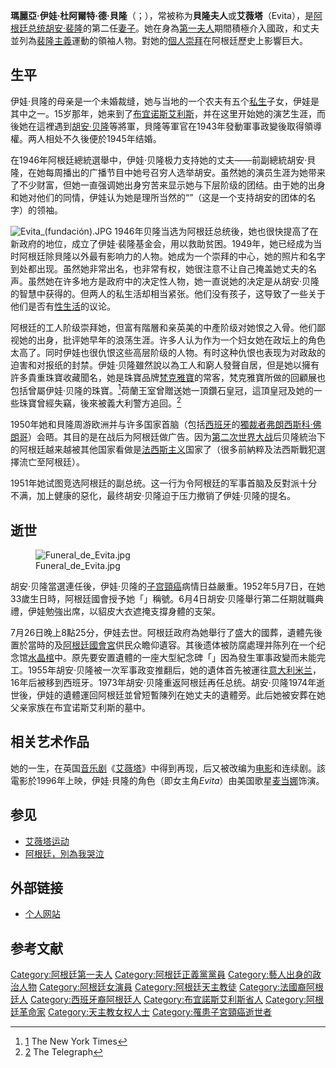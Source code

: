 
{{noteTA
|1=zh-hans:庇隆; zh-hk:貝隆; zh-tw:裴隆; zh-sg:贝隆;
|2=zh-hans:德·; zh-tw:德·; zh-hk:迪·;
|3=zh-hans:麦当娜;zh-hk:麥當娜;zh-tw:瑪丹娜;}}
{{Infobox person
|name=伊娃·貝隆
|image=Evita (cropped).JPG
|birth_place={{ARG}}洛斯托尔多斯
|death_place={{ARG}}[[布宜諾斯艾利斯|布宜諾斯艾利斯]]
|caption=伊娃·貝隆 (1948年)
|birth_name=瑪麗亞·伊娃·杜阿爾特
|birth_date={{birth date|1919|5|7}}
|death_date={{death date and age|1952|7|26|1919|5|7}}
|spouse=[[胡安·貝隆|胡安·貝隆]]
|signature=Eva_Peron_Signature.svg
|place of burial =[[拉雷科萊塔公墓|拉雷科萊塔公墓]]
|party=[[正義黨_(阿根廷)|正義黨]]
}}

'''瑪麗亞·伊娃·杜阿爾特·德·貝隆'''（{{lang-es|María Eva Duarte de Perón}}；{{bd|1919年|5月7日|1952年|7月26日|catIdx=P}}），常被称为'''貝隆夫人'''或'''艾薇塔'''（Evita），是[[阿根廷总统|阿根廷总统]][[胡安·裴隆|胡安·裴隆]]的第二任[[妻子|妻子]]。她在身為[[第一夫人|第一夫人]]期間積極介入國政，和丈夫並列為[[裴隆主義|裴隆主義]]運動的領袖人物。對她的[[個人崇拜|個人崇拜]]在阿根廷歷史上影響巨大。

== 生平 ==
伊娃·貝隆的母亲是一个未婚裁缝，她与当地的一个农夫有五个[[私生|私生]]子女，伊娃是其中之一。15岁那年，她来到了[[布宜诺斯艾利斯|布宜诺斯艾利斯]]，并在这里开始她的演艺生涯，而後她在這裡遇到[[胡安·贝隆|胡安·贝隆]]等將軍，貝隆等軍官在1943年發動軍事政變後取得領導權。两人相处不久後便於1945年结婚。

在1946年阿根廷總統選舉中，伊娃·贝隆极力支持她的丈夫——前副總統胡安·貝隆，在她每周播出的广播节目中她号召穷人选举胡安。虽然她的演员生涯为她带来了不少财富，但她一直强调她出身穷苦来显示她与下层阶级的团结。由于她的出身和她对他们的同情，伊娃认为她是理所当然的“{{link-es|无衫者|descamisados}}”（这是一个支持胡安的团体的名字）的领袖。

[[File:Evita_(fundación).JPG|thumb]]
1946年贝隆当选为阿根廷总统後，她也很快提高了在新政府的地位，成立了伊娃·裴隆基金会，用以救助贫困。1949年，她已经成为当时阿根廷除貝隆以外最有影响力的人物。她成为一个崇拜的中心，她的照片和名字到处都出现。虽然她非常出名，也非常有权，她很注意不让自己掩盖她丈夫的名声。虽然她在许多地方是政府中的决定性人物，她一直说她的决定是从胡安·贝隆的智慧中获得的。但两人的私生活却相当紧张。他们没有孩子，这导致了一些关于他们是否有[[性生活|性生活]]的议论。

阿根廷的工人阶级崇拜她，但富有階層和亲英美的中產阶级对她恨之入骨。他们鄙视她的出身，批评她早年的浪荡生涯。许多人认为作为一个妇女她在政坛上的角色太高了。同时伊娃也很仇恨这些高层阶级的人物。有时这种仇恨也表现为对政敌的迫害和对报纸的封禁。伊娃·贝隆雖然說以為工人和窮人發聲自居，但是她以擁有許多貴重珠寶收藏聞名，她是珠寶品牌[[梵克雅寶|梵克雅寶]]的常客，梵克雅寶所做的回顧展也包括曾屬伊娃·贝隆的珠寶。<ref>[http://www.nytimes.com/2011/04/08/arts/design/van-cleef-arpels-jewelry-at-cooper-hewitt-museum-review.html] {{Wayback|url=http://www.nytimes.com/2011/04/08/arts/design/van-cleef-arpels-jewelry-at-cooper-hewitt-museum-review.html |date=20200601074750 }} The New York Times</ref>荷蘭王室曾贈送她一頂鑽石皇冠，這頂皇冠及她的一些珠寶曾經失竊，後來被義大利警方追回。<ref>[http://www.telegraph.co.uk/news/worldnews/southamerica/argentina/8593387/Italian-police-recover-stolen-Eva-Peron-jewels.html] {{Wayback|url=http://www.telegraph.co.uk/news/worldnews/southamerica/argentina/8593387/Italian-police-recover-stolen-Eva-Peron-jewels.html |date=20200601074741 }} The Telegraph</ref>

1950年她和貝隆周游欧洲并与许多国家首脑（包括[[西班牙|西班牙]]的[[獨裁者|獨裁者]][[弗朗西斯科·佛朗哥|弗朗西斯科·佛朗哥]]）会晤。其目的是在战后为阿根廷做广告。因为[[第二次世界大战|第二次世界大战]]后贝隆統治下的阿根廷越来越被其他国家看做是[[法西斯主义|法西斯主义]]国家了（很多前納粹及法西斯戰犯選擇流亡至阿根廷）。

1951年她试图竞选阿根廷的副总统。这一行为令阿根廷的军事首脑及反對派十分不满，加上健康的惡化，最终胡安·贝隆迫于压力撤销了伊娃·贝隆的提名。

==逝世==
[[File:Funeral_de_Evita.jpg|thumb]]

胡安·贝隆當選連任後，伊娃·贝隆的[[子宫頸癌|子宫頸癌]]病情日益嚴重。1952年5月7日，在她33歲生日時，阿根廷國會授予她「{{link-es|民族精神領袖|Líder Espiritual de la Nación}}」稱號。6月4日胡安·贝隆舉行第二任期就職典禮，伊娃勉強出席，以貂皮大衣遮掩支撐身體的支架。

7月26日晚上8點25分，伊娃去世。阿根廷政府為她舉行了盛大的國葬，遺體先後置於當時的{{link-es|勞工部大樓|Palacio de la Legislatura de la Ciudad de Buenos Aires}}及[[阿根廷國會宮|阿根廷國會宮]]供民众瞻仰遺容。其後遗体被防腐處理并陈列在一个{{link-es|阿根廷勞工總聯合會|Confederación General del Trabajo de la República Argentina}}纪念馆[[水晶棺|水晶棺]]中。原先要安置遺體的一座大型紀念碑「{{link-es|無衫者紀念碑|Monumento al Descamisado}}」因為發生軍事政變而未能完工。1955年胡安·贝隆被一次军事政变推翻后，她的遺体首先被運往[[意大利|意大利]][[米兰|米兰]]，16年后被移到西班牙。1973年胡安·贝隆重返阿根廷再任总统。胡安·贝隆1974年逝世後，伊娃的遺體運回阿根廷並曾短暫陳列在她丈夫的遺體旁。此后她被安葬在她父亲家族在布宜诺斯艾利斯的墓中。

==相关艺术作品==
她的一生，在英国[[音乐剧|音乐剧]]《[[艾薇塔|艾薇塔]]》中得到再现，后又被改编为[[貝隆夫人_(電影)|电影]]和连续剧。該電影於1996年上映，伊娃·貝隆的角色（即女主角''Evita''）由美国歌星[[麦当娜|麦当娜]]饰演。

== 参见 ==
*[[艾薇塔运动|艾薇塔运动]]
*[[阿根廷，別為我哭泣|阿根廷，別為我哭泣]]

== 外部链接 ==
* {{en_icon}}[http://www.evitaperon.org/ 个人网站]{{Wayback|url=http://www.evitaperon.org/ |date=20060331072418 }}

==参考文献==
{{commons category|Eva Perón}}
{{reflist}}
{{Authority control}}
{{DEFAULTSORT:Perón, Eva}}
[[Category:阿根廷第一夫人|Category:阿根廷第一夫人]]
[[Category:阿根廷正義黨黨員|Category:阿根廷正義黨黨員]]
[[Category:藝人出身的政治人物|Category:藝人出身的政治人物]]
[[Category:阿根廷女演員|Category:阿根廷女演員]]
[[Category:阿根廷天主教徒|Category:阿根廷天主教徒]]
[[Category:法國裔阿根廷人|Category:法國裔阿根廷人]]
[[Category:西班牙裔阿根廷人|Category:西班牙裔阿根廷人]]
[[Category:布宜諾斯艾利斯省人|Category:布宜諾斯艾利斯省人]]
[[Category:阿根廷革命家|Category:阿根廷革命家]]
[[Category:天主教女权人士|Category:天主教女权人士]]
[[Category:罹患子宮頸癌逝世者|Category:罹患子宮頸癌逝世者]]